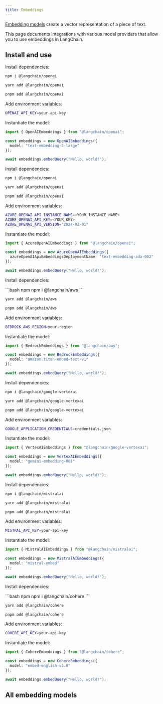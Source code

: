 ```yaml
---
title: Embeddings
---
```


[Embedding models](/oss/integrations/text_embedding) create a vector representation of a piece of text.

This page documents integrations with various model providers that allow you to use embeddings in LangChain.

## Install and use

<AccordionGroup>
<Accordion title="OpenAI">

Install dependencies:

<CodeGroup>

```bash npm
npm i @langchain/openai
```

```bash yarn
yarn add @langchain/openai
```

```bash pnpm
pnpm add @langchain/openai
```
</CodeGroup>

Add environment variables:

```bash
OPENAI_API_KEY=your-api-key
```

Instantiate the model:

```typescript
import { OpenAIEmbeddings } from "@langchain/openai";

const embeddings = new OpenAIEmbeddings({
  model: "text-embedding-3-large"
});

await embeddings.embedQuery("Hello, world!");
```

</Accordion>
<Accordion title="Azure">

Install dependencies:

```bash npm
npm i @langchain/openai
```

```bash yarn
yarn add @langchain/openai
```

```bash pnpm
pnpm add @langchain/openai
```

Add environment variables:

```bash
AZURE_OPENAI_API_INSTANCE_NAME=<YOUR_INSTANCE_NAME>
AZURE_OPENAI_API_KEY=<YOUR_KEY>
AZURE_OPENAI_API_VERSION="2024-02-01"
```

Instantiate the model:

```typescript
import { AzureOpenAIEmbeddings } from "@langchain/openai";

const embeddings = new AzureOpenAIEmbeddings({
  azureOpenAIApiEmbeddingsDeploymentName: "text-embedding-ada-002"
});

await embeddings.embedQuery("Hello, world!");
```

</Accordion>
<Accordion title="AWS">

Install dependencies:

<CodeGroup>
```bash npm
npm i @langchain/aws
```

```bash yarn
yarn add @langchain/aws
```

```bash pnpm
pnpm add @langchain/aws
```
</CodeGroup>

Add environment variables:

```bash
BEDROCK_AWS_REGION=your-region
```

Instantiate the model:

```typescript
import { BedrockEmbeddings } from "@langchain/aws";

const embeddings = new BedrockEmbeddings({
  model: "amazon.titan-embed-text-v1"
});

await embeddings.embedQuery("Hello, world!");
```

</Accordion>

<Accordion title="VertexAI">

Install dependencies:

<CodeGroup>

```bash npm
npm i @langchain/google-vertexai
```

```bash yarn
yarn add @langchain/google-vertexai
```

```bash pnpm
pnpm add @langchain/google-vertexai
```
</CodeGroup>

Add environment variables:

```bash
GOOGLE_APPLICATION_CREDENTIALS=credentials.json
```

Instantiate the model:

```typescript
import { VertexAIEmbeddings } from "@langchain/google-vertexai";

const embeddings = new VertexAIEmbeddings({
  model: "gemini-embedding-001"
});

await embeddings.embedQuery("Hello, world!");
```

</Accordion>
<Accordion title="MistralAI">

Install dependencies:

<CodeGroup>

```bash npm
npm i @langchain/mistralai
```

```bash yarn
yarn add @langchain/mistralai
```

```bash pnpm
pnpm add @langchain/mistralai
```

</CodeGroup>

Add environment variables:

```bash
MISTRAL_API_KEY=your-api-key
```

Instantiate the model:

```typescript
import { MistralAIEmbeddings } from "@langchain/mistralai";

const embeddings = new MistralAIEmbeddings({
  model: "mistral-embed"
});

await embeddings.embedQuery("Hello, world!");
```

</Accordion>
<Accordion title="Cohere">

Install dependencies:

<CodeGroup>
```bash npm
npm i @langchain/cohere
```

```bash yarn
yarn add @langchain/cohere
```
```bash pnpm
pnpm add @langchain/cohere
```

</CodeGroup>

Add environment variables:

```bash
COHERE_API_KEY=your-api-key
```

Instantiate the model:

```typescript
import { CohereEmbeddings } from "@langchain/cohere";

const embeddings = new CohereEmbeddings({
  model: "embed-english-v3.0"
});

await embeddings.embedQuery("Hello, world!");
```

</Accordion>
</AccordionGroup>


## All embedding models

<Columns cols={3}>
  <Card
    title="Alibaba Tongyi"
    icon="link"
    href="/oss/integrations/text_embedding/alibaba_tongyi"
    arrow="true"
    cta="View guide"
  />
  <Card
    title="Azure OpenAI"
    icon="link"
    href="/oss/integrations/text_embedding/azure_openai"
    arrow="true"
    cta="View guide"
  />
  <Card
    title="Baidu Qianfan"
    icon="link"
    href="/oss/integrations/text_embedding/baidu_qianfan"
    arrow="true"
    cta="View guide"
  />
  <Card
    title="Amazon Bedrock"
    icon="link"
    href="/oss/integrations/text_embedding/bedrock"
    arrow="true"
    cta="View guide"
  />
  <Card
    title="ByteDance Doubao"
    icon="link"
    href="/oss/integrations/text_embedding/bytedance_doubao"
    arrow="true"
    cta="View guide"
  />
  <Card
    title="Cloudflare Workers AI"
    icon="link"
    href="/oss/integrations/text_embedding/cloudflare_ai"
    arrow="true"
    cta="View guide"
  />
  <Card
    title="Cohere"
    icon="link"
    href="/oss/integrations/text_embedding/cohere"
    arrow="true"
    cta="View guide"
  />
  <Card
    title="DeepInfra"
    icon="link"
    href="/oss/integrations/text_embedding/deepinfra"
    arrow="true"
    cta="View guide"
  />
  <Card
    title="Fireworks"
    icon="link"
    href="/oss/integrations/text_embedding/fireworks"
    arrow="true"
    cta="View guide"
  />
  <Card
    title="Google Generative AI"
    icon="link"
    href="/oss/integrations/text_embedding/google_generativeai"
    arrow="true"
    cta="View guide"
  />
  <Card
    title="Google Vertex AI"
    icon="link"
    href="/oss/integrations/text_embedding/google_vertex_ai"
    arrow="true"
    cta="View guide"
  />
  <Card
    title="Gradient AI"
    icon="link"
    href="/oss/integrations/text_embedding/gradient_ai"
    arrow="true"
    cta="View guide"
  />
  <Card
    title="HuggingFace Inference"
    icon="link"
    href="/oss/integrations/text_embedding/hugging_face_inference"
    arrow="true"
    cta="View guide"
  />
  <Card
    title="IBM watsonx.ai"
    icon="link"
    href="/oss/integrations/text_embedding/ibm"
    arrow="true"
    cta="View guide"
  />
  <Card
    title="Jina"
    icon="link"
    href="/oss/integrations/text_embedding/jina"
    arrow="true"
    cta="View guide"
  />
  <Card
    title="Llama CPP"
    icon="link"
    href="/oss/integrations/text_embedding/llama_cpp"
    arrow="true"
    cta="View guide"
  />
  <Card
    title="Minimax"
    icon="link"
    href="/oss/integrations/text_embedding/minimax"
    arrow="true"
    cta="View guide"
  />
  <Card
    title="MistralAI"
    icon="link"
    href="/oss/integrations/text_embedding/mistralai"
    arrow="true"
    cta="View guide"
  />
  <Card
    title="Mixedbread AI"
    icon="link"
    href="/oss/integrations/text_embedding/mixedbread_ai"
    arrow="true"
    cta="View guide"
  />
  <Card
    title="Nomic"
    icon="link"
    href="/oss/integrations/text_embedding/nomic"
    arrow="true"
    cta="View guide"
  />
  <Card
    title="Ollama"
    icon="link"
    href="/oss/integrations/text_embedding/ollama"
    arrow="true"
    cta="View guide"
  />
  <Card
    title="OpenAI"
    icon="link"
    href="/oss/integrations/text_embedding/openai"
    arrow="true"
    cta="View guide"
  />
  <Card
    title="Pinecone"
    icon="link"
    href="/oss/integrations/text_embedding/pinecone"
    arrow="true"
    cta="View guide"
  />
  <Card
    title="Prem AI"
    icon="link"
    href="/oss/integrations/text_embedding/premai"
    arrow="true"
    cta="View guide"
  />
  <Card
    title="Tencent Hunyuan"
    icon="link"
    href="/oss/integrations/text_embedding/tencent_hunyuan"
    arrow="true"
    cta="View guide"
  />
  <Card
    title="TensorFlow"
    icon="link"
    href="/oss/integrations/text_embedding/tensorflow"
    arrow="true"
    cta="View guide"
  />
  <Card
    title="TogetherAI"
    icon="link"
    href="/oss/integrations/text_embedding/togetherai"
    arrow="true"
    cta="View guide"
  />
  <Card
    title="HuggingFace Transformers"
    icon="link"
    href="/oss/integrations/text_embedding/transformers"
    arrow="true"
    cta="View guide"
  />
  <Card
    title="Voyage AI"
    icon="link"
    href="/oss/integrations/text_embedding/voyageai"
    arrow="true"
    cta="View guide"
  />
  <Card
    title="ZhipuAI"
    icon="link"
    href="/oss/integrations/text_embedding/zhipuai"
    arrow="true"
    cta="View guide"
  />
</Columns>
